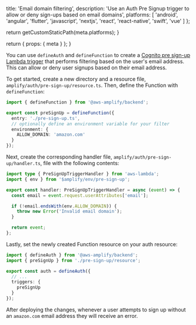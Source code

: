 
  title: 'Email domain filtering',
  description:
    'Use an Auth Pre Signup trigger to allow or deny sign-ups based on email domains',
  platforms: [
    'android',
    'angular',
    'flutter',
    'javascript',
    'nextjs',
    'react',
    'react-native',
    'swift',
    'vue'
  ]
};

  return getCustomStaticPath(meta.platforms);
}

  return {
    props: {
      meta
    }
  };
}

You can use `defineAuth` and `defineFunction` to create a [Cognito pre sign-up Lambda trigger](https://docs.aws.amazon.com/cognito/latest/developerguide/user-pool-lambda-pre-sign-up.html) that performs filtering based on the user's email address. This can allow or deny user signups based on their email address.

To get started, create a new directory and a resource file, `amplify/auth/pre-sign-up/resource.ts`. Then, define the Function with `defineFunction`:

```ts title="amplify/auth/pre-sign-up/resource.ts"
import { defineFunction } from '@aws-amplify/backend';

export const preSignUp = defineFunction({
  entry: './pre-sign-up.ts',
  // optionally define an environment variable for your filter
  environment: {
    ALLOW_DOMAIN: 'amazon.com'
  }
});
```

Next, create the corresponding handler file, `amplify/auth/pre-sign-up/handler.ts`, file with the following contents:

```ts title="amplify/auth/pre-sign-up/handler.ts"
import type { PreSignUpTriggerHandler } from 'aws-lambda';
import { env } from '$amplify/env/pre-sign-up';

export const handler: PreSignUpTriggerHandler = async (event) => {
  const email = event.request.userAttributes['email'];

  if (!email.endsWith(env.ALLOW_DOMAIN)) {
    throw new Error('Invalid email domain');
  }

  return event;
};
```

Lastly, set the newly created Function resource on your auth resource:

```ts title="amplify/auth/resource.ts"
import { defineAuth } from '@aws-amplify/backend';
import { preSignUp } from './pre-sign-up/resource';

export const auth = defineAuth({
  // ...
  triggers: {
    preSignUp
  }
});
```

After deploying the changes, whenever a user attempts to sign up without an `amazon.com` email address they will receive an error.
